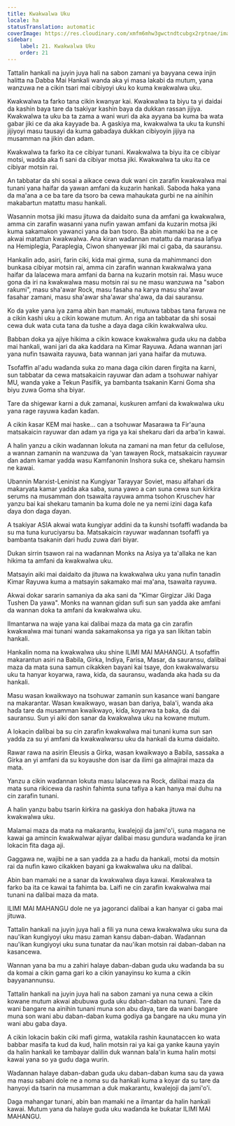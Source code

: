```yaml
---
title: Kwakwalwa Uku
locale: ha
statusTranslation: automatic
coverImage: https://res.cloudinary.com/xmfm6mhw3gwctndtcubgx2rptnae/image/upload/v1740337243/small_cover_educacion_fundamental_a051170f1c.webp
sidebar:
    label: 21. Kwakwalwa Uku
    order: 21
---
```

Tattalin hankali na juyin juya hali na sabon zamani ya bayyana cewa injin halitta na Dabba Mai Hankali wanda aka yi masa lakabi da mutum, yana wanzuwa ne a cikin tsari mai cibiyoyi uku ko kuma kwakwalwa uku.

Kwakwalwa ta farko tana cikin kwanyar kai. Kwakwalwa ta biyu ta yi daidai da kashin baya tare da tsakiyar kashin baya da dukkan rassan jijiya. Kwakwalwa ta uku ba ta zama a wani wuri da aka ayyana ba kuma ba wata gabar jiki ce da aka ƙayyade ba. A gaskiya ma, kwakwalwa ta uku ta ƙunshi jijiyoyi masu tausayi da kuma gabaɗaya dukkan cibiyoyin jijiya na musamman na jikin ɗan adam.

Kwakwalwa ta farko ita ce cibiyar tunani. Kwakwalwa ta biyu ita ce cibiyar motsi, wadda aka fi sani da cibiyar motsa jiki. Kwakwalwa ta uku ita ce cibiyar motsin rai.

An tabbatar da shi sosai a aikace cewa duk wani cin zarafin kwakwalwa mai tunani yana haifar da yawan amfani da kuzarin hankali. Saboda haka yana da ma'ana a ce ba tare da tsoro ba cewa mahaukata gurbi ne na ainihin makabartun matattu masu hankali.

Wasannin motsa jiki masu jituwa da daidaito suna da amfani ga kwakwalwa, amma cin zarafin wasanni yana nufin yawan amfani da kuzarin motsa jiki kuma sakamakon yawanci yana da ban tsoro. Ba abin mamaki ba ne a ce akwai matattun kwakwalwa. Ana kiran waɗannan matattu da marasa lafiya na Hemiplegia, Paraplegia, Ciwon shanyewar jiki mai ci gaba, da sauransu.

Hankalin ado, asiri, farin ciki, kida mai girma, suna da mahimmanci don bunkasa cibiyar motsin rai, amma cin zarafin wannan kwakwalwa yana haifar da lalacewa mara amfani da ɓarna na kuzarin motsin rai. Masu wuce gona da iri na kwakwalwa masu motsin rai su ne masu wanzuwa na "sabon raƙumi", masu sha'awar Rock, masu fasaha na karya masu sha'awar fasahar zamani, masu sha'awar sha'awar sha'awa, da dai sauransu.

Ko da yake yana iya zama abin ban mamaki, mutuwa tabbas tana faruwa ne a cikin kashi uku a cikin kowane mutum. An riga an tabbatar da shi sosai cewa duk wata cuta tana da tushe a ɗaya daga cikin kwakwalwa uku.

Babban doka ya ajiye hikima a cikin kowace kwakwalwa guda uku na dabba mai hankali, wani jari da aka ƙaddara na Ƙimar Rayuwa. Adana wannan jari yana nufin tsawaita rayuwa, ɓata wannan jari yana haifar da mutuwa.

Tsofaffin al'adu waɗanda suka zo mana daga cikin daren firgita na ƙarni, sun tabbatar da cewa matsakaicin rayuwar ɗan adam a tsohuwar nahiyar MU, wanda yake a Tekun Pasifik, ya bambanta tsakanin Ƙarni Goma sha biyu zuwa Goma sha biyar.

Tare da shigewar ƙarni a duk zamanai, kuskuren amfani da kwakwalwa uku yana rage rayuwa kaɗan kaɗan.

A cikin ƙasar KEM mai haske... can a tsohuwar Masarawa ta Fir'auna matsakaicin rayuwar ɗan adam ya riga ya kai shekaru ɗari da arba'in kawai.

A halin yanzu a cikin waɗannan lokuta na zamani na man fetur da cellulose, a wannan zamanin na wanzuwa da 'yan tawayen Rock, matsakaicin rayuwar ɗan adam kamar yadda wasu Kamfanonin Inshora suka ce, shekaru hamsin ne kawai.

Ubannin Marxist-Leninist na Ƙungiyar Tarayyar Soviet, masu alfahari da maƙaryata kamar yadda aka saba, suna yawo a can suna cewa sun ƙirƙira serums na musamman don tsawaita rayuwa amma tsohon Kruschev har yanzu bai kai shekaru tamanin ba kuma dole ne ya nemi izini daga ƙafa ɗaya don ɗaga ɗayan.

A tsakiyar ASIA akwai wata ƙungiyar addini da ta ƙunshi tsofaffi waɗanda ba su ma tuna kuruciyarsu ba. Matsakaicin rayuwar waɗannan tsofaffi ya bambanta tsakanin ɗari huɗu zuwa ɗari biyar.

Dukan sirrin tsawon rai na waɗannan Monks na Asiya ya ta'allaka ne kan hikima ta amfani da kwakwalwa uku.

Matsayin aiki mai daidaito da jituwa na kwakwalwa uku yana nufin tanadin Ƙimar Rayuwa kuma a matsayin sakamako mai ma'ana, tsawaita rayuwa.

Akwai dokar sararin samaniya da aka sani da "Ƙimar Girgizar Jiki Daga Tushen Da yawa". Monks na wannan gidan sufi sun san yadda ake amfani da wannan doka ta amfani da kwakwalwa uku.

Ilmantarwa na waje yana kai ɗalibai maza da mata ga cin zarafin kwakwalwa mai tunani wanda sakamakonsa ya riga ya san likitan tabin hankali.

Hankalin noma na kwakwalwa uku shine ILIMI MAI MAHANGU. A tsofaffin makarantun asiri na Babila, Girka, Indiya, Farisa, Masar, da sauransu, ɗalibai maza da mata suna samun cikakken bayani kai tsaye, don kwakwalwarsu uku ta hanyar koyarwa, rawa, kiɗa, da sauransu, waɗanda aka haɗa su da hankali.

Masu wasan kwaikwayo na tsohuwar zamanin sun kasance wani ɓangare na makarantar. Wasan kwaikwayo, wasan ban dariya, bala'i, wanda aka haɗa tare da musamman kwaikwayo, kiɗa, koyarwa ta baka, da dai sauransu. Sun yi aiki don sanar da kwakwalwa uku na kowane mutum.

A lokacin ɗalibai ba su cin zarafin kwakwalwa mai tunani kuma sun san yadda za su yi amfani da kwakwalwarsu uku da hankali da kuma daidaito.

Rawar rawa na asirin Eleusis a Girka, wasan kwaikwayo a Babila, sassaka a Girka an yi amfani da su koyaushe don isar da ilimi ga almajirai maza da mata.

Yanzu a cikin waɗannan lokuta masu lalacewa na Rock, ɗalibai maza da mata suna rikicewa da rashin fahimta suna tafiya a kan hanya mai duhu na cin zarafin tunani.

A halin yanzu babu tsarin ƙirƙira na gaskiya don haɓaka jituwa na kwakwalwa uku.

Malamai maza da mata na makarantu, kwalejoji da jami'o'i, suna magana ne kawai ga amincin ƙwaƙwalwar ajiyar ɗalibai masu gundura waɗanda ke jiran lokacin fita daga aji.

Gaggawa ne, wajibi ne a san yadda za a haɗu da hankali, motsi da motsin rai da nufin kawo cikakken bayani ga kwakwalwa uku na ɗalibai.

Abin ban mamaki ne a sanar da kwakwalwa ɗaya kawai. Kwakwalwa ta farko ba ita ce kawai ta fahimta ba. Laifi ne cin zarafin kwakwalwa mai tunani na ɗalibai maza da mata.

ILIMI MAI MAHANGU dole ne ya jagoranci ɗalibai a kan hanyar ci gaba mai jituwa.

Tattalin hankali na juyin juya hali a fili ya nuna cewa kwakwalwa uku suna da nau'ikan ƙungiyoyi uku masu zaman kansu daban-daban. Waɗannan nau'ikan ƙungiyoyi uku suna tunatar da nau'ikan motsin rai daban-daban na kasancewa.

Wannan yana ba mu a zahiri halaye daban-daban guda uku waɗanda ba su da komai a cikin gama gari ko a cikin yanayinsu ko kuma a cikin bayyanannunsu.

Tattalin hankali na juyin juya hali na sabon zamani ya nuna cewa a cikin kowane mutum akwai abubuwa guda uku daban-daban na tunani. Tare da wani ɓangare na ainihin tunani muna son abu ɗaya, tare da wani ɓangare muna son wani abu daban-daban kuma godiya ga ɓangare na uku muna yin wani abu gaba ɗaya.

A cikin lokacin baƙin ciki mafi girma, watakila rashin ƙaunataccen ko wata babbar masifa ta kud da kud, halin motsin rai ya kai ga yanke ƙauna yayin da halin hankali ke tambayar dalilin duk wannan bala'in kuma halin motsi kawai yana so ya gudu daga wurin.

Waɗannan halaye daban-daban guda uku daban-daban kuma sau da yawa ma masu sabani dole ne a noma su da hankali kuma a koyar da su tare da hanyoyi da tsarin na musamman a duk makarantu, kwalejoji da jami'o'i.

Daga mahangar tunani, abin ban mamaki ne a ilmantar da halin hankali kawai. Mutum yana da halaye guda uku waɗanda ke buƙatar ILIMI MAI MAHANGU.


